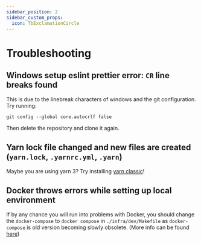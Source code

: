 ```yaml
---
sidebar_position: 2
sidebar_custom_props:
  icon: TbExclamationCircle
---
```


# Troubleshooting


## Windows setup eslint prettier error: `CR` line breaks found

This is due to the linebreak characters of windows and the git configuration. Try running:
```
git config --global core.autocrlf false
```

Then delete the repository and clone it again.


## Yarn lock file changed and new files are created (`yarn.lock`, `.yarnrc.yml`, `.yarn`)

Maybe you are using yarn 3? Try installing [yarn classic](https://classic.yarnpkg.com/lang/en/)!


## Docker throws errors while setting up local environment

If by any chance you will run into problems with Docker, you should change the `docker-compose` to `docker compose` in `./infra/dev/Makefile` as `docker-compose` is old version
becoming slowly obsolete. (More info can be found [here](https://docs.docker.com/compose/migrate/))
